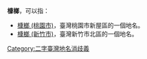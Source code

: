 '''槺榔'''，可以指：
* [[槺榔_(桃園市)|槺榔 (桃園市)]]，臺灣桃園市新屋區的一個地名。
* [[槺榔_(新竹市)|槺榔 (新竹市)]]，臺灣新竹市北區的一個地名。
{{disambig}}
[[Category:二字臺灣地名消歧義|Category:二字臺灣地名消歧義]]